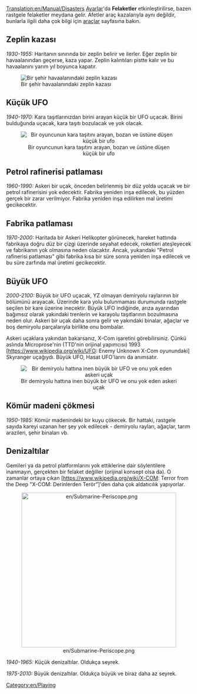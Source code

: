 [[Translation:en/Manual/Disasters]]
{{tr/İçindekiler}}
[[tr/Archive/Manual/Settings/Gelişmiş Ayarlar|Ayarlar]]'da '''Felaketler''' etkinleştirilirse, bazen rastgele felaketler meydana gelir. Afetler araç kazalarıyla aynı değildir, bunlarla ilgili daha çok bilgi için [[tr/Manual/Araçlar|araçlar]] sayfasına bakın.

== Zeplin kazası ==
''1930-1955:''
Haritanın sınırında bir zeplin belirir ve ilerler. Eğer zeplin bir havaalanından geçerse, kaza yapar. Zeplin kalıntıları pistte kalır ve bu havaalanını yarım yıl boyunca kapatır.

[[File:en/zeppelin.png|center|frame|Bir şehir havaalanındaki zeplin kazası]]

== Küçük UFO ==
''1940-1970:''
Kara taşıtlarınızdan birini arayan küçük bir UFO uçacak. Birini bulduğunda uçacak, kara taşıtı bozulacak ve yok olacak.

<center>[[File:en/Smallufo.png|center|none|frame|Bir oyuncunun kara taşıtını arayan, bozan ve üstüne düşen küçük bir ufo]]</center>

== Petrol rafinerisi patlaması ==
''1960-1990:''
Askeri bir uçak, önceden belirlenmiş bir düz yolda uçacak ve bir petrol rafinerisini yok edecektir. Fabrika yeniden inşa edilecek, bu yüzden gerçek bir zarar verilmiyor. Fabrika yeniden inşa edilirken mal üretimi gecikecektir.

== Fabrika patlaması ==
''1970-2000:''
Haritada bir Askeri Helikopter görünecek, hareket hattında fabrikaya doğru düz bir çizgi üzerinde seyahat edecek, roketleri ateşleyecek ve fabrikanın yok olmasına neden olacaktır. Ancak, yukarıdaki "Petrol rafinerisi patlaması" gibi fabrika kısa bir süre sonra yeniden inşa edilecek ve bu süre zarfında mal üretimi gecikecektir.

== Büyük UFO ==
''2000-2100:''
Büyük bir UFO uçacak, YZ olmayan demiryolu raylarının bir bölümünü arayacak. Üzerinde kara yolu bulunmaması durumunda rastgele seçilen bir kare üzerine inecektir. Büyük UFO indiğinde, arıza ayarından bağımsız olarak yakındaki trenlerin ve karayolu taşıtlarının bozulmasına neden olur. Askeri bir uçak daha sonra gelir ve yakındaki binalar, ağaçlar ve boş demiryolu parçalarıyla birlikte onu bombalar.

Askeri uçaklara yakından bakarsanız, X-Com işaretini görebilirsiniz. Çünkü aslında Microprose'nin (TTD'nin orijinal yapımcısı) 1993 [https://www.wikipedia.org/wiki/UFO: Enemy Unknown X-Com oyunundaki] Skyranger uçağıydı. Büyük UFO, Hasat UFO'larını da anımsatır.

<center>[[File:en/Largeufo.png|center|none|frame|Bir demiryolu hattına inen büyük bir UFO ve onu yok eden askeri uçak]]</center>

== Kömür madeni çökmesi ==
''1950-1985:''
Kömür madenindeki bir kuyu çökecek. Bir hattaki, rastgele sayıda kareyi uzanan her şey yok edilecek - demiryolu rayları, ağaçlar, tarım arazileri, şehir binaları vb.

== Denizaltılar ==
Gemileri ya da petrol platformlarını yok ettiklerine dair söylentilere inanmayın, gerçekten bir felaket değiller (orijinal konsept olsa da). O zamanlar ortaya çıkan [https://www.wikipedia.org/wiki/X-COM: Terror from the Deep "X-COM: Derinlerden Terör"]'den daha çok aldatıcılık yapıyorlar.

<center>[[File:en/Submarine-Periscope.png|center|420px]]</center>

''1940-1965:'' Küçük denizaltılar. Oldukça seyrek.

''1975-2010:'' Büyük denizaltılar. Oldukça büyük ve biraz daha az seyrek.

[[Category:en/Playing]]